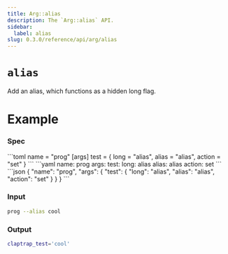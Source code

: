 ```yaml
---
title: Arg::alias
description: The `Arg::alias` API.
sidebar:
  label: alias
slug: 0.3.0/reference/api/arg/alias
---
```



# `alias` <LinkButton href="https://docs.rs/clap/latest/clap/struct.Arg.html#method.alias" icon="open-book" variant="minimal" />

<Badge text="since 0.1.0" size="small" />

Add an alias, which functions as a hidden long flag.

# Example

### Spec

<Tabs syncKey="format">
  <TabItem label="TOML">
    ```toml
    name = "prog"
    [args]
    test = { long = "alias", alias = "alias", action = "set" }
    ```
  </TabItem>

  <TabItem label="YAML">
    ```yaml
    name: prog
    args:
      test:
        long: alias
        alias: alias
        action: set
    ```
  </TabItem>

  <TabItem label="JSON">
    ```json
    {
      "name": "prog",
      "args": {
        "test": {
          "long": "alias",
          "alias": "alias",
          "action": "set"
        }
      }
    }
    ```
  </TabItem>
</Tabs>

### Input

```bash
prog --alias cool
```

### Output

```bash
claptrap_test='cool'
```
